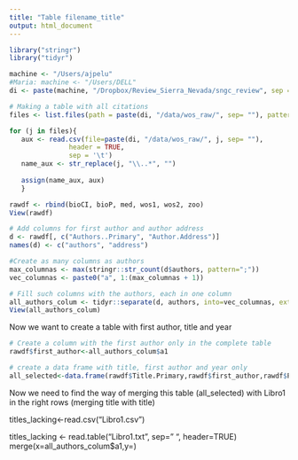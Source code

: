 ---
title: "Table filename_title"
output: html_document
---

```{r}

library("stringr")
library("tidyr")

machine <- "/Users/ajpelu"
#Maria: machine <- "/Users/DELL"
di <- paste(machine, "/Dropbox/Review_Sierra_Nevada/sngc_review", sep = "")

# Making a table with all citations
files <- list.files(path = paste(di, "/data/wos_raw/", sep= ""), pattern= "\\.txt$")

for (j in files){ 
   aux <- read.csv(file=paste(di, "/data/wos_raw/", j, sep= ""),
               header = TRUE,
               sep = '\t')
   name_aux <- str_replace(j, "\\..*", "") 
   
   assign(name_aux, aux)
   }

rawdf <- rbind(bioCI, bioP, med, wos1, wos2, zoo)
View(rawdf)

# Add columns for first author and author address
d <- rawdf[, c("Authors..Primary", "Author.Address")]
names(d) <- c("authors", "address")

#Create as many columns as authors
max_columnas <- max(stringr::str_count(d$authors, pattern=";"))
vec_columnas <- paste0("a", 1:(max_columnas + 1))

# Fill such columns with the authors, each in one column
all_authors_colum <- tidyr::separate(d, authors, into=vec_columnas, extra="merge", sep=";")
View(all_authors_colum)
```

Now we want to create a table with first author, title and year
```{r}
# Create a column with the first author only in the complete table
rawdf$first_author<-all_authors_colum$a1

# create a data frame with title, first author and year only
all_selected<-data.frame(rawdf$Title.Primary,rawdf$first_author,rawdf$Pub.Year)
```

Now we need to find the way of merging this table (all_selected) with Libro1 in the right rows (merging title with title)



titles_lacking<-read.csv("Libro1.csv")

titles_lacking <- read.table("Libro1.txt", sep=" ", header=TRUE)
merge(x=all_authors_colum$a1,y=)